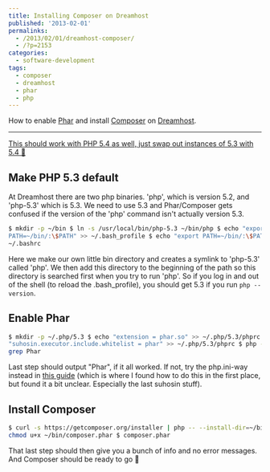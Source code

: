 ---
title: Installing Composer on Dreamhost
published: '2013-02-01'
permalinks:
  - /2013/02/01/dreamhost-composer/
  - /?p=2153
categories:
  - software-development
tags:
  - composer
  - dreamhost
  - phar
  - php
---

How to enable [Phar](http://php.net/manual/en/book.phar.php) and install [Composer](https://getcomposer.org/) on [Dreamhost](https://www.dreamhost.com/).

<hr className="fix" />

<ins dateTime="2013-04-22T22:54:14+00:00">
  This should work with PHP 5.4 as well, just swap out instances of 5.3 with 5.4
  🙂
</ins>

## Make PHP 5.3 default

At Dreamhost there are two php binaries. 'php', which is version 5.2, and 'php-5.3' which is 5.3. We need to use 5.3 and Phar/Composer gets confused if the version of the 'php' command isn't actually version 5.3.

```bash
$ mkdir -p ~/bin $ ln -s /usr/local/bin/php-5.3 ~/bin/php $ echo "export
PATH=~/bin/:\$PATH" >> ~/.bash_profile $ echo "export PATH=~/bin/:\$PATH" >>
~/.bashrc
```

Here we make our own little bin directory and creates a symlink to 'php-5.3' called 'php'. We then add this directory to the beginning of the path so this directory is searched first when you try to run 'php'. So if you log in and out of the shell (to reload the .bash_profile), you should get 5.3 if you run `php --version`.

## Enable Phar

```bash
$ mkdir -p ~/.php/5.3 $ echo "extension = phar.so" >> ~/.php/5.3/phprc $ echo
"suhosin.executor.include.whitelist = phar" >> ~/.php/5.3/phprc $ php -m |
grep Phar
```

Last step should output "Phar", if it all worked. If not, try the php.ini-way instead in [this guide](http://blog.tretyakov.im/post/36063947129/add-phar-to-dreamhost) (which is where I found how to do this in the first place, but found it a bit unclear. Especially the last suhosin stuff).

## Install Composer

```bash
$ curl -s https://getcomposer.org/installer | php -- --install-dir=~/bin $
chmod u+x ~/bin/composer.phar $ composer.phar
```

That last step should then give you a bunch of info and no error messages. And Composer should be ready to go 🙂
